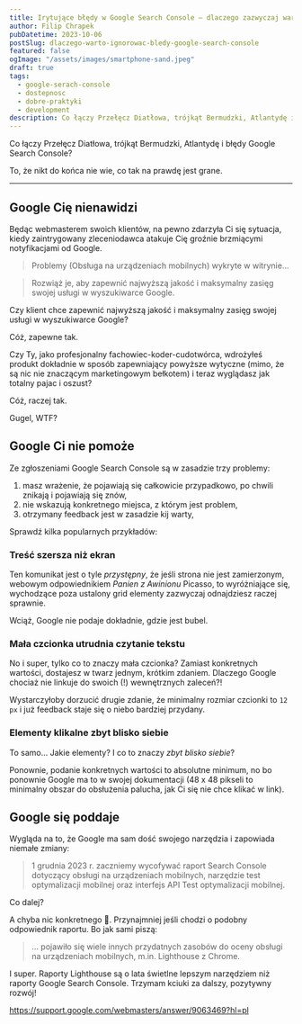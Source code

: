 ```yaml
---
title: Irytujące błędy w Google Search Console – dlaczego zazwyczaj warto je zignorować?
author: Filip Chrapek
pubDatetime: 2023-10-06
postSlug: dlaczego-warto-ignorowac-bledy-google-search-console
featured: false
ogImage: "/assets/images/smartphone-sand.jpeg"
draft: true
tags:
  - google-serach-console
  - dostepnosc
  - dobre-praktyki
  - development
description: Co łączy Przełęcz Diatłowa, trójkąt Bermudzki, Atlantydę i błędy Google Search Console? To, że nikt do końca nie wie, co tak na prawdę jest grane.
---
```



Co łączy Przełęcz Diatłowa, trójkąt Bermudzki, Atlantydę i błędy Google Search Console?

To, że nikt do końca nie wie, co tak na prawdę jest grane.

---

## Google Cię nienawidzi 

Będąc webmasterem swoich klientów, na pewno zdarzyła Ci się sytuacja, kiedy zaintrygowany zleceniodawca atakuje Cię groźnie brzmiącymi notyfikacjami od Google.

>Problemy (Obsługa na urządzeniach mobilnych) wykryte w witrynie...

>Rozwiąż je, aby zapewnić najwyższą jakość i maksymalny zasięg swojej usługi w wyszukiwarce Google.

Czy klient chce zapewnić najwyższą jakość i maksymalny zasięg swojej usługi w wyszukiwarce Google?

Cóż, zapewne tak.

Czy Ty, jako profesjonalny fachowiec-koder-cudotwórca, wdrożyłeś produkt dokładnie w sposób zapewniający powyższe wytyczne (mimo, że są nic nie znaczącym marketingowym bełkotem) i teraz wyglądasz jak totalny pajac i oszust?

Cóż, raczej tak.

Gugel, WTF?

## Google Ci nie pomoże

Ze zgłoszeniami Google Search Console są w zasadzie trzy problemy:
1. masz wrażenie, że pojawiają się całkowicie przypadkowo, po chwili znikają i pojawiają się znów,
2. nie wskazują konkretnego miejsca, z którym jest problem,
3. otrzymany feedback jest w zasadzie kij warty,

Sprawdź kilka popularnych przykładów:
### Treść szersza niż ekran

Ten komunikat jest o tyle *przystępny*, że jeśli strona nie jest zamierzonym, webowym odpowiednikiem *Panien z Awinionu* Picasso, to wyróżniające się, wychodzące poza ustalony grid elementy zazwyczaj odnajdziesz raczej sprawnie.

Wciąż, Google nie podaje dokładnie, gdzie jest bubel.
### Mała czcionka utrudnia czytanie tekstu

No i super, tylko co to znaczy mała czcionka? Zamiast konkretnych wartości, dostajesz w twarz jednym, krótkim zdaniem. Dlaczego Google chociaż nie linkuje do swoich (!) wewnętrznych zaleceń?! 

Wystarczyłoby dorzucić drugie zdanie, że <LinkExternal href="https://developer.chrome.com/docs/lighthouse/seo/font-size/">minimalny rozmiar czcionki to `12 px`</LinkExternal> i już feedback staje się o niebo bardziej przydany.

### Elementy klikalne zbyt blisko siebie

To samo... Jakie elementy? I co to znaczy *zbyt blisko siebie*?

Ponownie, podanie konkretnych wartości to absolutne minimum, no bo ponownie <LinkExternal href="https://web.dev/accessible-tap-targets/"> Google ma to w swojej dokumentacji</LinkExternal> (48 x 48 pikseli to minimalny obszar do obsłużenia palucha, jak Ci się nie chce klikać w link).
## Google się poddaje

Wygląda na to, że Google ma sam dość swojego narzędzia i zapowiada niemałe zmiany:

>1 grudnia 2023 r. zaczniemy wycofywać raport Search Console dotyczący obsługi na urządzeniach mobilnych, narzędzie test optymalizacji mobilnej oraz interfejs API Test optymalizacji mobilnej.

Co dalej? 

A chyba nic konkretnego 🤷. Przynajmniej jeśli chodzi o podobny odpowiednik raportu. Bo jak sami piszą:

>... pojawiło się wiele innych przydatnych zasobów do oceny obsługi na urządzeniach mobilnych, m.in. <LinkExternal href="https://developer.chrome.com/docs/lighthouse/overview/?hl=pl">Lighthouse</LinkExternal> z Chrome.

I super. Raporty Lighthouse są o lata świetlne lepszym narzędziem niż raporty Google Search Console. Trzymam kciuki za dalszy, pozytywny rozwój!

https://support.google.com/webmasters/answer/9063469?hl=pl

